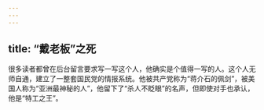 ```yaml
---
---
---
```

title: “戴老板”之死
---




很多读者都曾在后台留言要求写一写这个人，他确实是个值得一写的人。这个人无师自通，建立了一整套国民党的情报系统。他被共产党称为“蒋介石的佩剑”，被美国人称为“亚洲最神秘的人”，他留下了“杀人不眨眼”的名声，但即使对手也承认，他是“特工之王”。